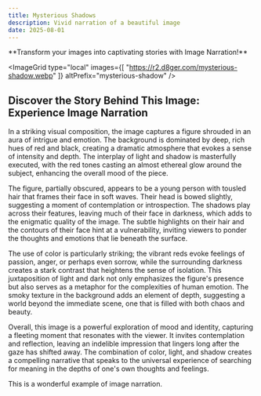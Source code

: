 ```yaml
---
title: Mysterious Shadows
description: Vivid narration of a beautiful image
date: 2025-08-01
---
```


<Callout type="success">
  **Transform your images into captivating stories with Image Narration!**
  <GradientButton
    title="Get Started for Free"
    href="https://imagenarration.com/en"
    align="center"
  />
</Callout>

<ImageGrid 
type="local"
images={[
  "https://r2.d8ger.com/mysterious-shadow.webp"
]} 
altPrefix="mysterious-shadow"
/>

## Discover the Story Behind This Image: Experience Image Narration

In a striking visual composition, the image captures a figure shrouded in an aura of intrigue and emotion. The background is dominated by deep, rich hues of red and black, creating a dramatic atmosphere that evokes a sense of intensity and depth. The interplay of light and shadow is masterfully executed, with the red tones casting an almost ethereal glow around the subject, enhancing the overall mood of the piece.

The figure, partially obscured, appears to be a young person with tousled hair that frames their face in soft waves. Their head is bowed slightly, suggesting a moment of contemplation or introspection. The shadows play across their features, leaving much of their face in darkness, which adds to the enigmatic quality of the image. The subtle highlights on their hair and the contours of their face hint at a vulnerability, inviting viewers to ponder the thoughts and emotions that lie beneath the surface.

The use of color is particularly striking; the vibrant reds evoke feelings of passion, anger, or perhaps even sorrow, while the surrounding darkness creates a stark contrast that heightens the sense of isolation. This juxtaposition of light and dark not only emphasizes the figure's presence but also serves as a metaphor for the complexities of human emotion. The smoky texture in the background adds an element of depth, suggesting a world beyond the immediate scene, one that is filled with both chaos and beauty.

Overall, this image is a powerful exploration of mood and identity, capturing a fleeting moment that resonates with the viewer. It invites contemplation and reflection, leaving an indelible impression that lingers long after the gaze has shifted away. The combination of color, light, and shadow creates a compelling narrative that speaks to the universal experience of searching for meaning in the depths of one's own thoughts and feelings.

This is a wonderful example of image narration.


